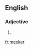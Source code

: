 ==English==

===Adjective===
{{head|en|adjective comparative form}}

# {{en-comparative of|meek}}

[[fr:meeker]]